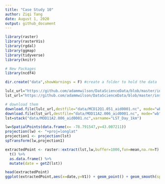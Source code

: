 ```yaml
---
title: "Case Study 10"
author: Ziqi Tang
date: August 1, 2020
output: github_document
---
```

```R
library(raster)
library(rasterVis)
library(rgdal)
library(ggmap)
library(tidyverse)
library(knitr)

# New Packages
library(ncdf4)

dir.create("data",showWarnings = F) #create a folder to hold the data

lulc_url="https://github.com/adammwilson/DataScienceData/blob/master/inst/extdata/appeears/MCD12Q1.051_aid0001.nc?raw=true"
lst_url="https://github.com/adammwilson/DataScienceData/blob/master/inst/extdata/appeears/MOD11A2.006_aid0001.nc?raw=true"

# download them
download.file(lulc_url,destfile="data/MCD12Q1.051_aid0001.nc", mode="wb")
download.file(lst_url,destfile="data/MOD11A2.006_aid0001.nc", mode="wb")
lst=stack("data/MOD11A2.006_aid0001.nc",varname="LST_Day_1km")

lw=SpatialPoints(data.frame(x= -78.791547,y=43.007211))
projection(lw) <- "+proj=longlat"
projection1 <- projection(lst)
spTransform(lw,projection1)

extractedPoint <- raster::extract(lst,lw,buffer=1000,fun=mean,na.rm=T) %>%
  t() %>%
  as.data.frame() %>%
  mutate(date = getZ(lst))

head(extractedPoint)
ggplot(extractedPoint,aes(x=date,y=V1)) + geom_point() + geom_smooth(span = 0.01,n = 100)
```
```R



```